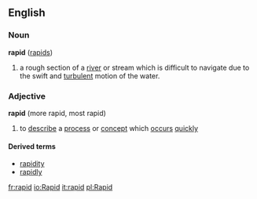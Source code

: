 ==English==
===Noun===
'''rapid''' ([[rapids]])

#a rough section of a [[river]] or stream which is difficult to navigate due to the swift and [[turbulent]] motion of the water.

===Adjective===
'''rapid''' (more rapid, most rapid)

#to [[describe]] a [[process]] or [[concept]] which [[occurs]] [[quickly]]

====Derived terms====
*[[rapidity]]
*[[rapidly]]

[[fr:rapid]]
[[io:Rapid]]
[[it:rapid]]
[[pl:Rapid]]